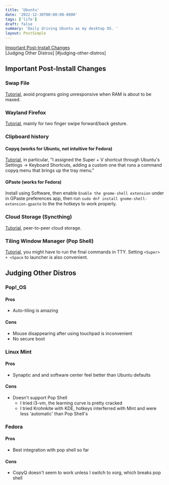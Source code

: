 ```yaml
---
title: 'Ubuntu'
date: '2022-12-30T00:00:00-0800'
tags: ['life']
draft: false
summary: 'Daily driving Ubuntu as my desktop OS. '
layout: PostSimple
---
```


[Important Post-Install Changes](#important-post-install-changes)  
[Judging Other Distros]
[#judging-other-distros]

## Important Post-Install Changes <a name="important-post-install-changes" />

### Swap File

[Tutorial](https://askubuntu.com/questions/1274118/why-lubuntu-20-04-is-running-slow-when-i-use-opera-or-libreoffice), avoid programs going unresponsive when RAM is about to be maxed.

### Wayland Firefox

[Tutorial](https://www.reddit.com/r/firefox/comments/c8itj2/enabling_wayland_on_linux/), mainly for two finger swipe forward/back gesture.

### Clipboard history

#### Copyq (works for Ubuntu, not intuitive for Fedora)

[Tutorial](https://askubuntu.com/questions/1287410/is-there-a-default-clipboard-history-in-ubuntu-if-there-is-how-can-i-access-it), in particular, "I assigned the Super + V shortcut through Ubuntu's Settings -> Keyboard Shortcuts, adding a custom one that runs a command copyq menu that brings up the tray menu."

#### GPaste (works for Fedora)

Install using Software, then enable `Enable the gnome-shell extension` under in GPaste preferences app, then run `sudo dnf install gnome-shell-extension-gpaste` to the the hotkeys to work properly.

### Cloud Storage (Syncthing)

[Tutorial](https://www.linuxfordevices.com/tutorials/ubuntu/syncthing-install-and-setup), peer-to-peer cloud storage.

### Tiling Window Manager (Pop Shell)

[Tutorial](https://support.system76.com/articles/pop-shell/), you might have to run the final commands in TTY. Setting `<Super> + <Space` to launcher is also convenient.

## Judging Other Distros <a name="judging-other-distros" />

### Pop!\_OS

#### Pros

- Auto-tiling is amazing

#### Cons

- Mouse disappearing after using touchpad is inconvenient
- No secure boot

### Linux Mint

#### Pros

- Synaptic and and software center feel better than Ubuntu defaults

#### Cons

- Doesn't support Pop Shell
  - I tried i3-vm, the learning curve is pretty cracked
  - I tried Krohnkite with KDE, hotkeys interferred with Mint and were less 'automatic' than Pop Shell's

### Fedora

#### Pros

- Best integration with pop shell so far

#### Cons

- CopyQ doesn't seem to work unless I switch to xorg, which breaks pop shell
